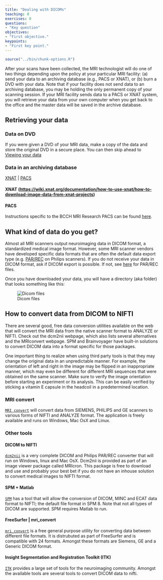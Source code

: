 ```yaml
---
title: "Dealing with DICOMs"
teaching: 0
exercises: 0
questions:
- "Key question"
objectives:
- "First objective."
keypoints:
- "First key point."
---
```


```r
source("../bin/chunk-options.R")
```
After your scans have been collected, the MRI technologist will do one of two things depending upon the policy at your particular MRI facility: (a) send your data to an archiving database (e.g., PACS or XNAT), or (b) burn a DVD with your data. Note that if your facility does not send data to an archiving database, you may be holding the only permanent copy of your scanning session. If your MRI facility sends data to a PACS or XNAT system, you will retrieve your data from your own computer when you get back to the office and the master data will be saved in the archive database.

## Retrieving your data<a name="retrieve"></a>

### Data on DVD

If you were given a DVD of your MRI data, make a copy of the data and store the original DVD in a secure place. You can then skip ahead to [Viewing your data](#view)

### Data in an archiving database

[XNAT](#xnat)  | [PACS](#pacs)

#### XNAT ([https://wiki.xnat.org/documentation/how-to-use-xnat/how-to-download-image-data-from-xnat-projects](https://wiki.xnat.org/documentation/how-to-use-xnat/how-to-download-image-data-from-xnat-projects))


#### PACS

Instructions specific to the BCCH MRI Research PACS can be found [here]({{ _extras }}/bcchr-pacs/).


## What kind of data do you get?

Almost all MRI scanners output neuroimaging data in DICOM format, a standardized medical image format. However, some MRI scanner vendors have developed specific data formats that are often the default data export type (e.g. [PAR/REC]({{ _extras }}/parrec/) on Philips scanners). If you do not receive your data in DICOM format, ask if DICOM export is possible. If not, see [here]({{ _extras }}/parrec/) for PAR/REC files.

Once you have downloaded your data, you will have a directory (aka folder) that looks something like this:

![Dicom files](../fig/dicoms.png)




## How to convert data from DICOM to NIFTI

There are several good, free data conversion utilities available on the web that will convert the MRI data from the native scanner format to ANALYZE or NIFTI. Check out the dcm2nii webpage, which also lists several alternatives and the MRIconvert webpage. SPM and Brainvoyager have built-in solutions to convert DICOM data into a format specific for those packages. 


One important thing to realize when using third party tools is that they may change the original data in an unpredictable manner. For example, the orientation of left and right in the image may be flipped in an inappropriate manner, which may even be different for different MRI sequences that were obtained on the same scanner. Make sure to verify the image orientation before starting an experiment or its analysis. This can be easily verified by sticking a vitamin E capsule in the headcoil in a predetermined location.

### MRI convert

[`MRI convert`](http://lcni.uoregon.edu/downloads/mriconvert/mriconvert-and-mcverter) will convert data from SIEMENS, PHILIPS and GE scanners to various forms of NIFTI and ANALYZE format. The application is freely available and runs on Windows, Mac OsX and Linux. 

### Other tools

#### DICOM to NIFTI

[`dcm2nii`](http://www.cabiatl.com/mricro/mricron/dcm2nii.html) is a very complete DICOM and Philips PAR/REC converter that will run on Windows, linux and Mac OsX. Dcm2nii is provided as part of an image viewer package called MRIcron. This package is free to download and use and probably your best bet if you do not have an inhouse solution to convert medical images to NIFTI format.

#### SPM + Matlab

[`SPM`](http://www.fil.ion.ucl.ac.uk/spm/) has a tool that will allow the conversion of DICOM, MINC and ECAT data format to NIFTI; the default file format in SPM 8. Note that not all types of DICOM are supported. SPM requires Matlab to run.

#### FreeSurfer | mri_convert

[`mri_convert`](https://surfer.nmr.mgh.harvard.edu/) is a free general purpose utility for converting data between different file formats. It is distrubuted as part of FreeSurfer and is compatible with 24 formats. Amongst these formats are Siemens, GE and a Generic DICOM format.

#### Insight Segmentation and Registration Toolkit (ITK)

[`ITK`](https://itk.org/) provides a large set of tools for the neuroimaging community. Amongst the available tools are several tools to convert DICOM data to nifti.







